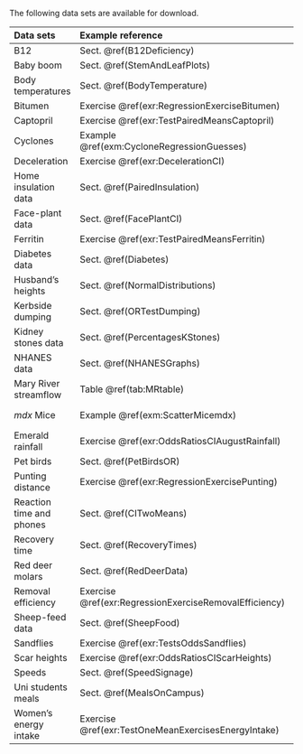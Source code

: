 
The following data sets are available for download.

Data sets                  |  Example reference              | SPSS format           |    `csv` (`jamovi`) format
:--------------------------+:--------------------------------+-----------------------+-------------------------------:
B12                        | Sect. \@ref(B12Deficiency)      | [B12-Long.sav](./Data/B12-Long.sav) | [B12-Long.csv](./Data/B12-Long.sav)
Baby boom                  | Sect. \@ref(StemAndLeafPlots)   | [BabyBoom.sav](./Data/BabyBoom.sav) | [BabyBoom.csv](./Data/BabyBoom.csv)
Body temperatures          | Sect. \@ref(BodyTemperature)    | [BodyTemp.sav](./Data/BodyTemp.sav) | [BodyTemp.csv](./Data/BodyTemp.csv)
Bitumen                    | Exercise \@ref(exr:RegressionExerciseBitumen) | [Bitumen.sav](./Data/Bitumen.sav) | [Bitumen.csv](./Data/Bitumen.csv)
Captopril                  | Exercise \@ref(exr:TestPairedMeansCaptopril)          | [Captopril.sav](./Data/Captopril.sav) | [Captopril.csv](./Data/Captopril.csv)
Cyclones                   | Example \@ref(exm:CycloneRegressionGuesses) | [Cyclones.sav](./Data/Cyclones.sav) | [Cyclones.csv](./Data/Cyclones.csv)
Deceleration               | Exercise \@ref(exr:DecelerationCI) | | [Deceleration.csv](./Data/Deceleration.csv)
Home insulation data       | Sect. \@ref(PairedInsulation)   | [InsulationBeforeAfter.sav](./Data/InsulationBeforeAfter.sav) | [InsulationBeforeAfter.csv](./Data/InsulationBeforeAfter.csv)
Face-plant data            | Sect. \@ref(FacePlantCI)        | [forwardfall.sav](./Data/forwardfall.sav)       | [forwardfall.csv](./Data/forwardfall.csv)  
Ferritin                   | Exercise \@ref(exr:TestPairedMeansFerritin) | | [Ferritin.csv](./Data/Ferritin.csv)
Diabetes data              | Sect. \@ref(Diabetes)           | [Diabetes.sav](./Data/Diabetes.sav) | [Diabetes.csv](./Data/Diabetes.csv)
Husband's heights          | Sect. \@ref(NormalDistributions) | | [HusbandWife.csv](./Data/HusbandWife.csv]
Kerbside dumping           | Sect. \@ref(ORTestDumping)      | [Kerbside.sav](./Data/Kerbside.sav)
Kidney stones data         | Sect. \@ref(PercentagesKStones) | [KStones.sav](./Data/KStones.sav)
NHANES data                | Sect. \@ref(NHANESGraphs)       | [NHANES.sav](./Data/NHANES.sav)  
Mary River streamflow      | Table \@ref(tab:MRtable)        | |[138110A.csv](./Data/138110A.csv)
*mdx* Mice                 | Example \@ref(exm:ScatterMicemdx) |  | (mdxMice.csv)[./Data/mdxMice.csv]
Emerald rainfall           | Exercise \@ref(exr:OddsRatiosCIAugustRainfall)  | [EmeraldRain.sav](./Data/EmeraldRain.sav)
Pet birds                  | Sect. \@ref(PetBirdsOR)         | [PetBirds.sav](./Data/PetBirds.sav)
Punting distance           | Exercise \@ref(exr:RegressionExercisePunting)         | [Punting.sav](./Data/Punting.sav) | [Punting.csv](./Data/Punting.csv)
Reaction time and phones   | Sect. \@ref(CITwoMeans)         | [ReactionTimePhoneInd.sav](./Data/ReactionTimePhoneInd.sav) | [ReactionTimePhoneInd.csv](//Data/ReactionTimePhoneInd.csv)
Recovery time              | Sect. \@ref(RecoveryTimes)      | [RecoveryTimes.sav](./Data/RecoveryTimes.sav)
Red deer molars            | Sect. \@ref(RedDeerData)        | [reddeer.sav](./Data/reddeer.sav) | [RedDeer.csv](./Data/RedDeer.csv)
Removal efficiency         | Exercise \@ref(exr:RegressionExerciseRemovalEfficiency)                   | [Removal.sav](./Data/Removal.sav)  | [Removal.csv](./Data/Removal.csv)
Sheep-feed data            | Sect. \@ref(SheepFood)          | [Ruminant.sav](./Data/Ruminant.sav)  | [Ruminant.csv](./Data/Ruminant.csv)
Sandflies                  | Exercise \@ref(exr:TestsOddsSandflies)             | [Sandfly.sav](./Data/Sandfly.sav)
Scar heights               | Exercise \@ref(exr:OddsRatiosCIScarHeights)        | [ScarHeight.sav](./Data/ScarHeight.sav)
Speeds                     | Sect. \@ref(SpeedSignage) | | [Speed.csv](./Data/Speed.csv)
Uni students meals         | Sect. \@ref(MealsOnCampus)      | [UniStudentsLong.sav](./Data/UniStudentsLong.sav)
Women's energy intake      | Exercise \@ref(exr:TestOneMeanExercisesEnergyIntake)       | [WomenEnergy.sav](./Data/WomenEnergy.sav)
